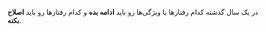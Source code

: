 
**<Username/>** در یک سال گذشته کدام رفتارها یا ویژگی‌ها رو باید **ادامه بده** و کدام رفتارها رو باید **اصلاح بکنه**.

